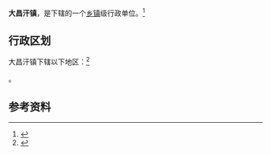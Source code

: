 {{中国乡级行政区|61/08/22/108/000}}

'''大昌汗镇'''，是{{PRC admin/fullname|61/08/22/108/000|3}}下辖的一个[[乡镇|乡镇]]级行政单位。<ref>{{PRC admin/ref sgc|{{PRC admin/parent|61/08/22/108/000}}}}</ref>

== 行政区划 ==

大昌汗镇下辖以下地区：<ref>{{PRC admin/ref sgc|61/08/22/108/000}}</ref>

{{PRC admin/children|61/08/22/108/000}}。

== 参考资料 ==

{{reflist}}

{{行政区划小作品}}
{{PRC admin/navcat|61/08/22/108/000}}
